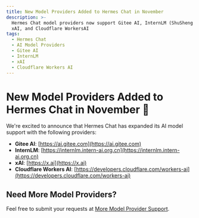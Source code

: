```yaml
---
title: New Model Providers Added to Hermes Chat in November
description: >-
  Hermes Chat model providers now support Gitee AI, InternLM (ShuSheng PuYu),
  xAI, and Cloudflare WorkersAI
tags:
  - Hermes Chat
  - AI Model Providers
  - Gitee AI
  - InternLM
  - xAI
  - Cloudflare Workers AI
---
```


# New Model Providers Added to Hermes Chat in November 🎉

We're excited to announce that Hermes Chat has expanded its AI model support with the following providers:

- **Gitee AI**: [https://ai.gitee.com](https://ai.gitee.com)
- **InternLM**: [https://internlm.intern-ai.org.cn](https://internlm.intern-ai.org.cn)
- **xAI**: [https://x.ai](https://x.ai)
- **Cloudflare Workers AI**: [https://developers.cloudflare.com/workers-ai](https://developers.cloudflare.com/workers-ai)

## Need More Model Providers?

Feel free to submit your requests at [More Model Provider Support](https://github.com/hermeslabs/lobe-chat/discussions/6157).
